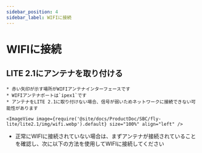 ```yaml
---
sidebar_position: 4
sidebar_label: WIFIに接続
---
```




# WIFIに接続

## LITE 2.1にアンテナを取り付ける

    * 赤い矢印が示す場所がWIFIアンテナインターフェースです
    * WIFIアンテナポートは`ipex1`です
    * アンテナをLITE 2.1に取り付けない場合、信号が弱いためネットワークに接続できない可能性があります

    <ImageView image={require('@site/docs/ProductDoc/SBC/fly-lite/lite2.1/img/wifi.webp').default} size="100%" align="left" />  

* 正常にWIFIに接続されていない場合は、まずアンテナが接続されていることを確認し、次に以下の方法を使用してWIFIに接続してください

<WIFI />
